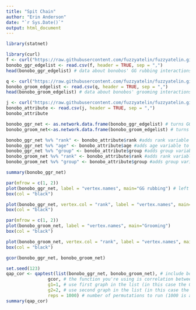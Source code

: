 ```yaml
---
title: "Spit Chain"
author: "Erin Anderson"
date: "`r Sys.Date()`"
output: html_document
---
```


```r
library(statnet)

library(curl)
f <- curl("https://raw.githubusercontent.com/fuzzyatelin/fuzzyatelin.github.io/master/bioanth-stats/module-F23-Group1/AnzaEtAl_2021_ggr_weighted.csv")
bonobo_ggr_edgelist <- read.csv(f, header = TRUE, sep = ",")
head(bonobo_ggr_edgelist) # data about bonobos' GG rubbing interactions
```

```r
q <- curl("https://raw.githubusercontent.com/fuzzyatelin/fuzzyatelin.github.io/master/bioanth-stats/module-F23-Group1/AnzaEtAl_2021_grooming_weighted.csv")
bonobo_groom_edgelist <- read.csv(q, header = TRUE, sep = ",")
head(bonobo_groom_edgelist) # data about bonobos' grooming interactions
```

```r
j <- curl("https://raw.githubusercontent.com/fuzzyatelin/fuzzyatelin.github.io/master/bioanth-stats/module-F23-Group1/AnzaEtAl_2021_attributes.csv")
bonobo_attribute <- read.csv(j, header = TRUE, sep = ",")
bonobo_attribute
```

```r
bonobo_ggr_net <- as.network.data.frame(bonobo_ggr_edgelist) # turns GG rubbing edge list into a GG rubbing network
bonobo_groom_net<-as.network.data.frame(bonobo_groom_edgelist) # turns grooming edge list into a grooming network

bonobo_ggr_net %v% "rank" <- bonobo_attribute$rank #adds rank variable to GG rubbing network as a vertex attribute
bonobo_ggr_net %v% "age" <- bonobo_attribute$age #adds age variable to GG rubbing network as a vertex attribute
bonobo_ggr_net %v% "group" <- bonobo_attribute$group #adds group variable to GG rubbing network as a vertex attribute
bonobo_groom_net %v% "rank" <- bonobo_attribute$rank #adds rank variable to grooming network as a vertex attribute
bonobo_groom_net %v% "group" <- bonobo_attribute$group #adds group variable to grooming network as a vertex attribute
```

```r
summary(bonobo_ggr_net)
```

```r
par(mfrow = c(1, 2))
plot(bonobo_ggr_net, label = "vertex.names", main="GG rubbing") # left plot
box(col = "black")

plot(bonobo_ggr_net, vertex.col = "rank", label = "vertex.names", main="GG rubbing", vertex.cex = 2, edge.label = "GGR.Weight", edge.label.cex = 0.6) # right plot
box(col = "black")
```

```r
par(mfrow = c(1, 2))
plot(bonobo_groom_net, label = "vertex.names", main="Grooming") 
box(col = "black")

plot(bonobo_groom_net, vertex.col = "rank", label = "vertex.names", main="Grooming", vertex.cex = 2, edge.label = "weight", edge.label.cex = 0.6)
box(col = "black")
```

```r
gcor(bonobo_ggr_net, bonobo_groom_net)
```
```r
set.seed(123)
qap_cor <- qaptest(list(bonobo_ggr_net, bonobo_groom_net), # include both network objects in a list
                gcor, # the function you're using is correlation between networks (gcor) 
                g1=1, # use first graph in the list (in this case the GG rubbing network)
                g2=2, # use second graph in the list (in this case the groom network)
                reps = 1000) # number of permutations to run (1000 is actually the default)
summary(qap_cor)
```